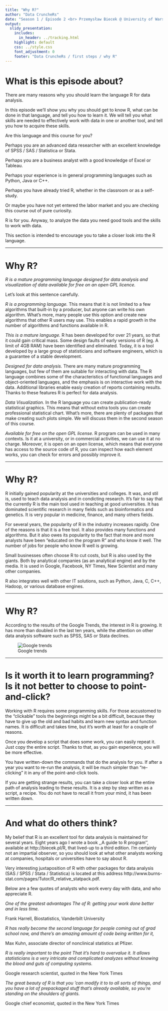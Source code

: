 ```yaml
---
title: "Why R?"
author: "Data CruncheRs"
date: "Season 1 / Episode 2 <br> Przemysław Biecek @ University of Warsaw <br> Press `A` to convert slides to continuous text. <br> `T` Press to display a table of contents."
output:
  slidy_presentation:
    includes:
      in_header: ../tracking.html
    highlight: default
    css: ../style.css
    font_adjustment: 0
    footer: "Data CruncheRs / first steps / why R"
---
```


# What is this episode about?

There are many reasons why you should learn the language R for data analysis.

In this episode we'll show you why you should get to know R, what can be done in that language, and tell you how to learn it. 
We will tell you what skills are needed to effectively work with data in one or another tool, and tell you how to acquire these skills.

Are this language and this course for you?

Perhaps you are an advanced data researcher with an excellent knowledge of SPSS / SAS / Statistica or Stata.

Perhaps you are a business analyst with a good knowledge of Excel or Tableau.

Perhaps your experience is in general programming languages such as Python, Java or C++.

Perhaps you have already tried R, whether in the classroom or as a self-study.

Or maybe you have not yet entered the labor market and you are checking this course out of pure curiosity.

R is for you. Anyway, to analyze the data you need good tools and the skills to work with data. 

This section is intended to encourage you to take a closer look into the R language.


---

# Why R?

*R is a mature programming language designed for data analysis and visualization of data available for free on an open GPL licence.*

Let's look at this sentence carefully.

*R is a programming language.* This means that it is not limited to a few algorithms that built-in by a producer, but anyone can write his own algorithm. What's more, many people use this option and create new algorithms that other R users may use. This enables a rapid growth in the number of algorithms and functions available in R.

*This is a mature language.* R has been developed for over 21 years, so that it could gain critical mass. Some design faults of early versions of R (eg. A limit of 4GB RAM) have been identified and eliminated. Today, it is a tool developed by a large group of statisticians and software engineers, which is a guarantee of a stable development.

*Designed for data analysis.* There are many mature programming languages, but few of them are suitable for interacting with data. The R language combines some of the characteristics of functional languages and object-oriented languages, and the emphasis is on interactive work with the data. Additional libraries enable easiy creation of reports containing results. Thanks to these features R is perfect for data analysis.

*Data Visualization.* In the R language you can create publication-ready statistical graphics. This means that without extra tools you can create professional statistical chart. What's more, there are plenty of packages that make creating such plots simple. We will discuss them in the second season of this course.

*Available for free on the open GPL license.* R program can be used in many contexts. Is it at a university, or in commercial activities, we can use it at no charge. Moreover, it is open on an open license, which means that everyone has access to the source code of R, you can inspect how each element works, you can check for errors and possibly improve it.

---

# Why R?

R initially gained popularity at the universities and colleges. It was, and stil is, used to teach data analysis and in condicting research. It's fair to say that the currently R is the main tool used in teaching at good universities. It has dominated scientific research in many fields such as bioinformatics and genetics. It is very popular in medicine, finance, and many others fields.

For several years, the popularity of R in the industry increases rapidly. One of the reasons is that it is a free tool. It also provides many functions and algorithms. But it also owes its popularity to the fact that more and more analysts have been "educated on the program R" and who know it well. The number of jobs for people who know R well is growing.

Small businesses often choose R to cut costs, but R is also used by the giants. Both by analytical companies (as an analytical engine) and by the media. It is used in Google, Facebook, NY Times, New Scientist and many other companies.

R also integrates well with other IT solutions, such as Python, Java, C, C++, Hadoop, or various database engines.

---

# Why R?

According to the results of the Google Trends, the interest in R is growing. It has more than doubled in the last ten years, while the attention on other data analysis software such as SPSS, SAS or Stata declines.

![Google trends](figs/googleTrends.png)

---

# Is it worth it to learn programming? Is it not better to choose to point-and-click?

Working with R requires some programming skills. For those accustomed to the "clickable" tools the beginnings might be a bit difficult, because they have to give up the old and bad habits and learn new syntax and function names. It is difficult and takes time, but it's worth at least for a couple of reasons.

Once you develop a script that does some work, you can easily repeat it. Just copy the entire script. Thanks to that, as you gain experience, you will be more effective.

You have written-down the commands that do the analysis for you. If after a year you want to re-run the analysis, it will be much simpler than "re-clicking" it in any of the point-and-click tools.

If you are getting strange results, you can take a closer look at the entire path of analysis leading to these results. It is a step by step written as a script, a recipe. You do not have to recall it from your mind, it has been written down.

---

# And what do others think?

My belief that R is an excellent tool for data analysis is maintained for several years. Eight years ago I wrote a book ,,A guide to R program'', available at http://biecek.pl/R, that lived-up to a third edition. I'm certainly not an impartial observer, so you should look at what other analysts working at companies, hospitals or universities have to say about R.

Very interesting juxtaposition of R with other packages for data analysis (SAS / SPSS / Stata / Statistica) is located at this address http://www.burns-stat.com/pages/Tutor/R_relative_statpack.pdf.

Below are a few quotes of analysts who work every day with data, and who appreciate R.

*One of the greatest advantages The of R: getting your work done better and in less time.*

  Frank Harrell, Biostatistics, Vanderbilt University


*R has really become the second language for people coming out of grad school now, and there's an amazing amount of code being written for it,* 

  Max Kuhn, associate director of nonclinical statistics at Pfizer.

*R is really important to the point That it's hard to overvalue it. It allows statisticians is a very intricate and complicated analyzes without knowing the blood and guts of computing systems.* 

  Google research scientist, quoted in the New York Times

*The great beauty of R is that you 'can modify it to to all sorts of things, and you have a lot of prepackaged stuff that's already available, so you're standing on the shoulders of giants.* 

  Google chief economist, quoted in the New York Times
